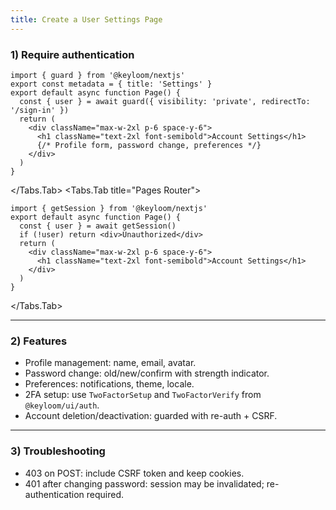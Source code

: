 ```yaml
---
title: Create a User Settings Page
---
```





<Steps>

### 1) Require authentication

<Tabs>
<Tabs.Tab title="App Router">

```tsx
import { guard } from '@keyloom/nextjs'
export const metadata = { title: 'Settings' }
export default async function Page() {
  const { user } = await guard({ visibility: 'private', redirectTo: '/sign-in' })
  return (
    <div className="max-w-2xl p-6 space-y-6">
      <h1 className="text-2xl font-semibold">Account Settings</h1>
      {/* Profile form, password change, preferences */}
    </div>
  )
}
```

</Tabs.Tab>
<Tabs.Tab title="Pages Router">

```tsx
import { getSession } from '@keyloom/nextjs'
export default async function Page() {
  const { user } = await getSession()
  if (!user) return <div>Unauthorized</div>
  return (
    <div className="max-w-2xl p-6 space-y-6">
      <h1 className="text-2xl font-semibold">Account Settings</h1>
    </div>
  )
}
```

</Tabs.Tab>
</Tabs>

---

### 2) Features

- Profile management: name, email, avatar.
- Password change: old/new/confirm with strength indicator.
- Preferences: notifications, theme, locale.
- 2FA setup: use `TwoFactorSetup` and `TwoFactorVerify` from `@keyloom/ui/auth`.
- Account deletion/deactivation: guarded with re-auth + CSRF.

---

### 3) Troubleshooting

- 403 on POST: include CSRF token and keep cookies.
- 401 after changing password: session may be invalidated; re-authentication required.

</Steps>


